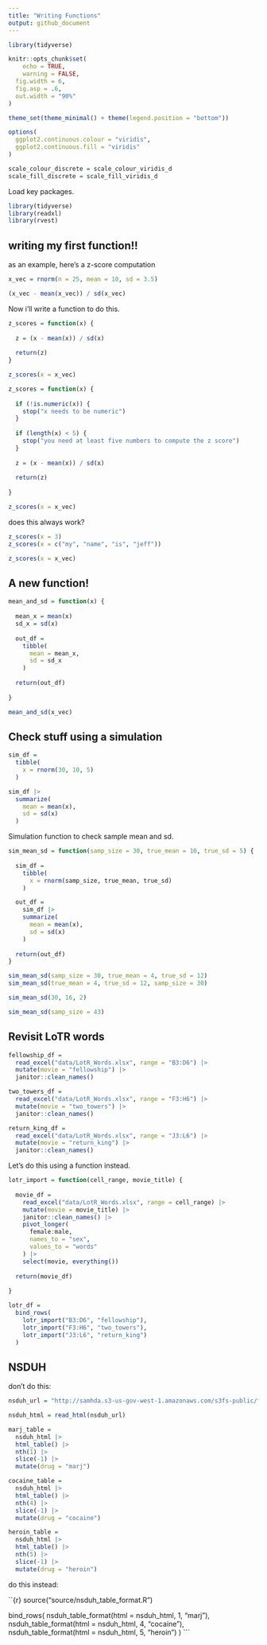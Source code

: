 ```yaml
---
title: "Writing Functions"
output: github_document
---
```


```r
library(tidyverse)

knitr::opts_chunk$set(
	echo = TRUE,
	warning = FALSE,
  fig.width = 6,
  fig.asp = .6,
  out.width = "90%"
)

theme_set(theme_minimal() + theme(legend.position = "bottom"))

options(
  ggplot2.continuous.colour = "viridis",
  ggplot2.continuous.fill = "viridis"
)

scale_colour_discrete = scale_colour_viridis_d
scale_fill_discrete = scale_fill_viridis_d
```

Load key packages.

```r
library(tidyverse)
library(readxl)
library(rvest)
```


## writing my first function!!

as an example, here's a z-score computation

```r
x_vec = rnorm(n = 25, mean = 10, sd = 3.5)

(x_vec - mean(x_vec)) / sd(x_vec)
```

Now i'll write a function to do this.

```r
z_scores = function(x) {
  
  z = (x - mean(x)) / sd(x)
  
  return(z) 
}

z_scores(x = x_vec)
```


```r
z_scores = function(x) {
  
  if (!is.numeric(x)) {
    stop("x needs to be numeric")
  }
  
  if (length(x) < 5) {
    stop("you need at least five numbers to compute the z score")
  }
  
  z = (x - mean(x)) / sd(x)
  
  return(z)
  
}

z_scores(x = x_vec)
```

does this always work?

```r
z_scores(x = 3)
z_scores(x = c("my", "name", "is", "jeff"))

z_scores(x = x_vec)
```


## A new function!

```r
mean_and_sd = function(x) {
  
  mean_x = mean(x)
  sd_x = sd(x)
  
  out_df = 
    tibble(
      mean = mean_x,
      sd = sd_x
    )
  
  return(out_df)
  
}

mean_and_sd(x_vec)
```

## Check stuff using a simulation

```r
sim_df = 
  tibble(
    x = rnorm(30, 10, 5)
  )

sim_df |> 
  summarize(
    mean = mean(x),
    sd = sd(x)
  )
```

Simulation function to check sample mean and sd.

```r
sim_mean_sd = function(samp_size = 30, true_mean = 10, true_sd = 5) {
  
  sim_df = 
    tibble(
      x = rnorm(samp_size, true_mean, true_sd)
    )

  out_df = 
    sim_df |> 
    summarize(
      mean = mean(x),
      sd = sd(x)
    )
  
  return(out_df)
}

sim_mean_sd(samp_size = 30, true_mean = 4, true_sd = 12)
sim_mean_sd(true_mean = 4, true_sd = 12, samp_size = 30)

sim_mean_sd(30, 16, 2)

sim_mean_sd(samp_size = 43)
```



## Revisit LoTR words

```r
fellowship_df = 
  read_excel("data/LotR_Words.xlsx", range = "B3:D6") |> 
  mutate(movie = "fellowship") |> 
  janitor::clean_names()

two_towers_df = 
  read_excel("data/LotR_Words.xlsx", range = "F3:H6") |> 
  mutate(movie = "two_towers") |> 
  janitor::clean_names()

return_king_df = 
  read_excel("data/LotR_Words.xlsx", range = "J3:L6") |> 
  mutate(movie = "return_king") |> 
  janitor::clean_names()


```

Let's do this using a function instead.


```r
lotr_import = function(cell_range, movie_title) {
  
  movie_df = 
    read_excel("data/LotR_Words.xlsx", range = cell_range) |> 
    mutate(movie = movie_title) |> 
    janitor::clean_names() |> 
    pivot_longer(
      female:male,
      names_to = "sex",
      values_to = "words"
    ) |> 
    select(movie, everything())
  
  return(movie_df)
  
}

lotr_df = 
  bind_rows(
    lotr_import("B3:D6", "fellowship"),
    lotr_import("F3:H6", "two_towers"),
    lotr_import("J3:L6", "return_king")
  )
```


## NSDUH

don't do this:
```r
nsduh_url = "http://samhda.s3-us-gov-west-1.amazonaws.com/s3fs-public/field-uploads/2k15StateFiles/NSDUHsaeShortTermCHG2015.htm"

nsduh_html = read_html(nsduh_url)

marj_table = 
  nsduh_html |> 
  html_table() |> 
  nth(1) |> 
  slice(-1) |> 
  mutate(drug = "marj")

cocaine_table = 
  nsduh_html |> 
  html_table() |> 
  nth(4) |> 
  slice(-1) |> 
  mutate(drug = "cocaine")

heroin_table = 
  nsduh_html |> 
  html_table() |> 
  nth(5) |> 
  slice(-1) |> 
  mutate(drug = "heroin")
```


do this instead:

``{r}
source("source/nsduh_table_format.R")

bind_rows(
  nsduh_table_format(html = nsduh_html, 1, "marj"),
  nsduh_table_format(html = nsduh_html, 4, "cocaine"),
  nsduh_table_format(html = nsduh_html, 5, "heroin")
)
```


